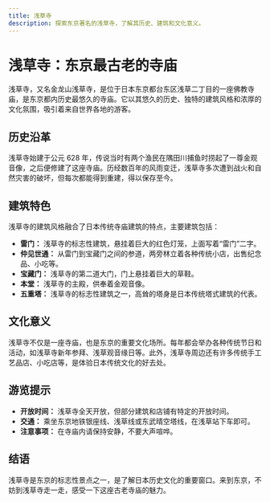```yaml
---
title: 浅草寺
description: 探索东京著名的浅草寺，了解其历史、建筑和文化意义。
---
```


# 浅草寺：东京最古老的寺庙

浅草寺，又名金龙山浅草寺，是位于日本东京都台东区浅草二丁目的一座佛教寺庙，是东京都内历史最悠久的寺庙。它以其悠久的历史、独特的建筑风格和浓厚的文化氛围，吸引着来自世界各地的游客。

## 历史沿革

浅草寺始建于公元 628 年，传说当时有两个渔民在隅田川捕鱼时捞起了一尊金观音像，之后便修建了这座寺庙。历经数百年的风雨变迁，浅草寺多次遭到战火和自然灾害的破坏，但每次都能得到重建，得以保存至今。

## 建筑特色

浅草寺的建筑风格融合了日本传统寺庙建筑的特点，主要建筑包括：

- **雷门：** 浅草寺的标志性建筑，悬挂着巨大的红色灯笼，上面写着“雷门”二字。
- **仲见世通：** 从雷门到宝藏门之间的参道，两旁林立着各种传统小店，出售纪念品、小吃等。
- **宝藏门：** 浅草寺的第二道大门，门上悬挂着巨大的草鞋。
- **本堂：** 浅草寺的主殿，供奉着金观音像。
- **五重塔：** 浅草寺的标志性建筑之一，高耸的塔身是日本传统塔式建筑的代表。

## 文化意义

浅草寺不仅是一座寺庙，也是东京的重要文化场所。每年都会举办各种传统节日和活动，如浅草寺新年参拜、浅草观音缘日等。此外，浅草寺周边还有许多传统手工艺品店、小吃店等，是体验日本传统文化的好去处。

## 游览提示

- **开放时间：** 浅草寺全天开放，但部分建筑和店铺有特定的开放时间。
- **交通：** 乘坐东京地铁银座线、浅草线或东武晴空塔线，在浅草站下车即可。
- **注意事项：** 在寺庙内请保持安静，不要大声喧哗。

## 结语

浅草寺是东京的标志性景点之一，是了解日本历史文化的重要窗口。来到东京，不妨到浅草寺走一走，感受一下这座古老寺庙的魅力。
